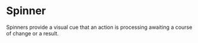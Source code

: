 # Spinner

Spinners provide a visual cue that an action is processing awaiting a course of
change or a result.
